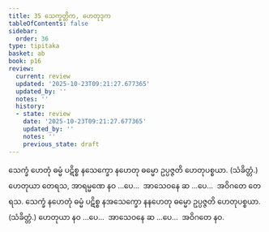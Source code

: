 ```yaml
---
title: 35 သေက္ခတ္တိက, ဟေတုဒုက
tableOfContents: false
sidebar:
  order: 36
type: tipitaka
basket: ab
book: p16
review:
  current: review
  updated: '2025-10-23T09:21:27.677365'
  updated_by: ''
  notes: ''
  history:
  - state: review
    date: '2025-10-23T09:21:27.677365'
    updated_by: ''
    notes: ''
    previous_state: draft
---
```



<ReviewStatus review={frontmatter.review} showDetails={true} />

<HypothesisAnnotation frontmatter={frontmatter} />

<DynamicBreadcrumb />

<Division number="77" book="p16" e="ch" v="40" p="269">

<Paragraph number="203" book="p16">
သေက္ခံ ဟေတုံ ဓမ္မံ ပဋိစ္စ နသေက္ခော နဟေတု ဓမ္မော ဥပ္ပဇ္ဇတိ ဟေတုပစ္စယာ. (သံခိတ္တံ.) ဟေတုယာ တေရသ, အာရမ္မဏေ နဝ …ပေ…  အာသေဝနေ ဆ …ပေ…  အဝိဂတေ တေရသ.
</Paragraph>

<Paragraph number="204" book="p16">
သေက္ခံ နဟေတုံ ဓမ္မံ ပဋိစ္စ နအသေက္ခော နနဟေတု ဓမ္မော ဥပ္ပဇ္ဇတိ ဟေတုပစ္စယာ. (သံခိတ္တံ.) ဟေတုယာ နဝ …ပေ…  အာသေဝနေ ဆ …ပေ…  အဝိဂတေ နဝ.
</Paragraph>
</Division>